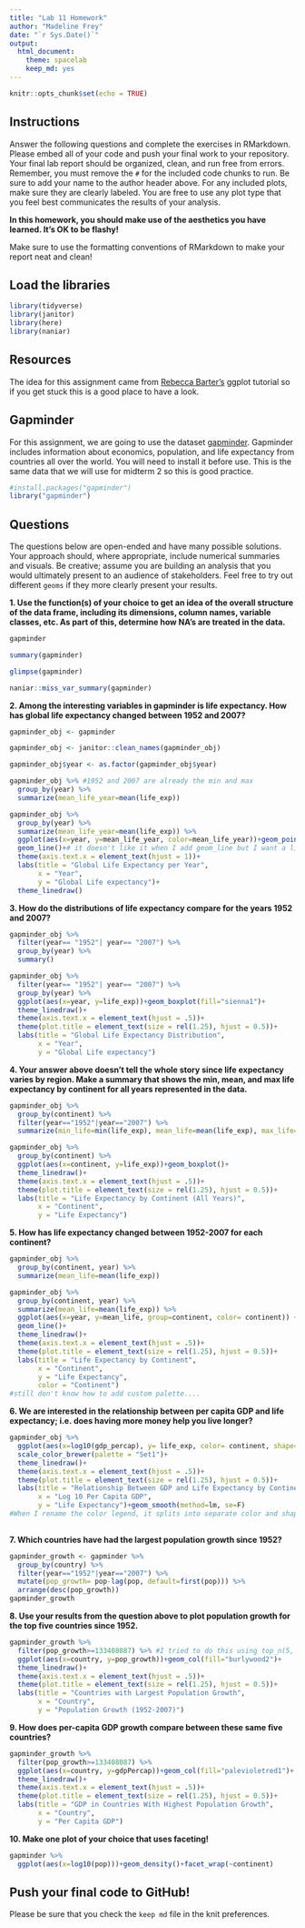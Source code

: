 ```yaml
---
title: "Lab 11 Homework"
author: "Madeline Frey"
date: "`r Sys.Date()`"
output:
  html_document: 
    theme: spacelab
    keep_md: yes
---
```


```r
knitr::opts_chunk$set(echo = TRUE)
```

## Instructions
Answer the following questions and complete the exercises in RMarkdown. Please embed all of your code and push your final work to your repository. Your final lab report should be organized, clean, and run free from errors. Remember, you must remove the `#` for the included code chunks to run. Be sure to add your name to the author header above. For any included plots, make sure they are clearly labeled. You are free to use any plot type that you feel best communicates the results of your analysis.  

**In this homework, you should make use of the aesthetics you have learned. It's OK to be flashy!**

Make sure to use the formatting conventions of RMarkdown to make your report neat and clean!  

## Load the libraries
```r
library(tidyverse)
library(janitor)
library(here)
library(naniar)
``` 

## Resources
The idea for this assignment came from [Rebecca Barter's](http://www.rebeccabarter.com/blog/2017-11-17-ggplot2_tutorial/) ggplot tutorial so if you get stuck this is a good place to have a look.  

## Gapminder
For this assignment, we are going to use the dataset [gapminder](https://cran.r-project.org/web/packages/gapminder/index.html). Gapminder includes information about economics, population, and life expectancy from countries all over the world. You will need to install it before use. This is the same data that we will use for midterm 2 so this is good practice.
```r
#install.packages("gapminder")
library("gapminder")
```

## Questions
The questions below are open-ended and have many possible solutions. Your approach should, where appropriate, include numerical summaries and visuals. Be creative; assume you are building an analysis that you would ultimately present to an audience of stakeholders. Feel free to try out different `geoms` if they more clearly present your results.  

**1. Use the function(s) of your choice to get an idea of the overall structure of the data frame, including its dimensions, column names, variable classes, etc. As part of this, determine how NA's are treated in the data.**  
```r
gapminder
```
```r
summary(gapminder)
```
```r
glimpse(gapminder)
```
```r
naniar::miss_var_summary(gapminder)
```

**2. Among the interesting variables in gapminder is life expectancy. How has global life expectancy changed between 1952 and 2007?**
```r
gapminder_obj <- gapminder
```
```r
gapminder_obj <- janitor::clean_names(gapminder_obj)
```
```r
gapminder_obj$year <- as.factor(gapminder_obj$year)
```
```r
gapminder_obj %>% #1952 and 2007 are already the min and max
  group_by(year) %>% 
  summarize(mean_life_year=mean(life_exp))
```


```r
gapminder_obj %>% 
  group_by(year) %>% 
  summarize(mean_life_year=mean(life_exp)) %>% 
  ggplot(aes(x=year, y=mean_life_year, color=mean_life_year))+geom_point(shape=1) +
  geom_line()+# it doesn't like it when I add geom_line but I want a line!
  theme(axis.text.x = element_text(hjust = 1))+
  labs(title = "Global Life Expectancy per Year",
       x = "Year",
       y = "Global Life expectancy")+
  theme_linedraw()
```

**3. How do the distributions of life expectancy compare for the years 1952 and 2007?**
```r
gapminder_obj %>% 
  filter(year== "1952"| year== "2007") %>% 
  group_by(year) %>% 
  summary()
```
```r
gapminder_obj %>% 
  filter(year== "1952"| year== "2007") %>% 
  group_by(year) %>% 
  ggplot(aes(x=year, y=life_exp))+geom_boxplot(fill="sienna1")+
  theme_linedraw()+
  theme(axis.text.x = element_text(hjust = .5))+
  theme(plot.title = element_text(size = rel(1.25), hjust = 0.5))+
  labs(title = "Global Life Expectancy Distribution",
       x = "Year",
       y = "Global Life expectancy")

```

**4. Your answer above doesn't tell the whole story since life expectancy varies by region. Make a summary that shows the min, mean, and max life expectancy by continent for all years represented in the data.**

```r
gapminder_obj %>% 
  group_by(continent) %>% 
  filter(year=="1952"|year=="2007") %>% 
  summarize(min_life=min(life_exp), mean_life=mean(life_exp), max_life=max(life_exp))
```


```r
gapminder_obj %>% 
  group_by(continent) %>% 
  ggplot(aes(x=continent, y=life_exp))+geom_boxplot()+
  theme_linedraw()+
  theme(axis.text.x = element_text(hjust = .5))+
  theme(plot.title = element_text(size = rel(1.25), hjust = 0.5))+
  labs(title = "Life Expectancy by Continent (All Years)",
       x = "Continent",
       y = "Life Expectancy")
```

**5. How has life expectancy changed between 1952-2007 for each continent?**
```r
gapminder_obj %>% 
  group_by(continent, year) %>% 
  summarize(mean_life=mean(life_exp))
```
```r
gapminder_obj %>% 
  group_by(continent, year) %>% 
  summarize(mean_life=mean(life_exp)) %>% 
  ggplot(aes(x=year, y=mean_life, group=continent, color= continent)) +geom_point(shape=5)+
  geom_line()+
  theme_linedraw()+
  theme(axis.text.x = element_text(hjust = .5))+
  theme(plot.title = element_text(size = rel(1.25), hjust = 0.5))+
  labs(title = "Life Expectancy by Continent",
       x = "Continent",
       y = "Life Expectancy",
       color = "Continent")
#still don't know how to add custom palette....
```


**6. We are interested in the relationship between per capita GDP and life expectancy; i.e. does having more money help you live longer?**
```r
gapminder_obj %>% 
  ggplot(aes(x=log10(gdp_percap), y= life_exp, color= continent, shape=continent))+geom_point()+
  scale_color_brewer(palette = "Set1")+
  theme_linedraw()+
  theme(axis.text.x = element_text(hjust = .5))+
  theme(plot.title = element_text(size = rel(1.25), hjust = 0.5))+
  labs(title = "Relationship Between GDP and Life Expectancy by Continent",
       x = "Log 10 Per Capita GDP",
       y = "Life Expectancy")+geom_smooth(method=lm, se=F)
#When I rename the color legend, it splits into separate color and shape legends. Don't want that. 
  
```

**7. Which countries have had the largest population growth since 1952?**
```r
gapminder_growth <- gapminder %>% 
  group_by(country) %>% 
  filter(year=="1952"|year=="2007") %>% 
  mutate(pop_growth= pop-lag(pop, default=first(pop))) %>% 
  arrange(desc(pop_growth))
gapminder_growth
```


**8. Use your results from the question above to plot population growth for the top five countries since 1952.**
```r
gapminder_growth %>% 
  filter(pop_growth>=133408087) %>% #I tried to do this using top_n(5, pop_growth) but was unsuccessful. Why?
  ggplot(aes(x=country, y=pop_growth))+geom_col(fill="burlywood2")+
  theme_linedraw()+
  theme(axis.text.x = element_text(hjust = .5))+
  theme(plot.title = element_text(size = rel(1.25), hjust = 0.5))+
  labs(title = "Countries with Largest Population Growth",
       x = "Country",
       y = "Population Growth (1952-2007)")
```

**9. How does per-capita GDP growth compare between these same five countries?**
```r
gapminder_growth %>% 
  filter(pop_growth>=133408087) %>% 
  ggplot(aes(x=country, y=gdpPercap))+geom_col(fill="palevioletred1")+
  theme_linedraw()+
  theme(axis.text.x = element_text(hjust = .5))+
  theme(plot.title = element_text(size = rel(1.25), hjust = 0.5))+
  labs(title = "GDP in Countries With Highest Population Growth",
       x = "Country",
       y = "Per Capita GDP")
```

**10. Make one plot of your choice that uses faceting!**
```r
gapminder %>% 
  ggplot(aes(x=log10(pop)))+geom_density()+facet_wrap(~continent)
```

## Push your final code to GitHub!
Please be sure that you check the `keep md` file in the knit preferences. 